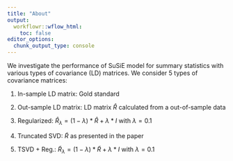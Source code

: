 ```yaml
---
title: "About"
output:
  workflowr::wflow_html:
    toc: false
editor_options:
  chunk_output_type: console
---
```


We investigate the performance of SuSiE model for summary statistics with various types of covariance (LD) matrices. We consider 5 types of covariance matrices:

1. In-sample LD matrix: Gold standard

2. Out-sample LD matrix: LD matrix $\widehat{R}$ calculated from a out-of-sample data

3. Regularized: $\widehat{R}_{\lambda} = (1-\lambda) * \widehat{R} + \lambda * I$ with $\lambda = 0.1$

3. Truncated SVD: $\tilde{R}$ as presented in the paper
3. TSVD + Reg.: $\tilde{R}_{\lambda} = (1-\lambda) * \tilde{R} + \lambda * I$ with $\lambda = 0.1$

